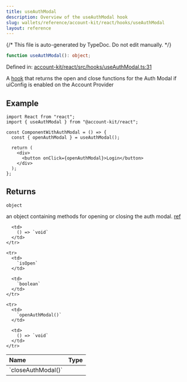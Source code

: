 ```yaml
---
title: useAuthModal
description: Overview of the useAuthModal hook
slug: wallets/reference/account-kit/react/hooks/useAuthModal
layout: reference
---
```


{/* This file is auto-generated by TypeDoc. Do not edit manually. */}

```ts
function useAuthModal(): object;
```

Defined in: [account-kit/react/src/hooks/useAuthModal.ts:31](https://github.com/alchemyplatform/aa-sdk/blob/0cc60e9f694c242d91befdaa2f26cdec3ee389c5/account-kit/react/src/hooks/useAuthModal.ts#L31)

A [hook](https://github.com/alchemyplatform/aa-sdk/blob/main/account-kit/react/src/hooks/useAuthModal.ts) that returns the open and close functions for the Auth Modal if uiConfig
is enabled on the Account Provider

## Example

```tsx twoslash
import React from "react";
import { useAuthModal } from "@account-kit/react";

const ComponentWithAuthModal = () => {
  const { openAuthModal } = useAuthModal();

  return (
    <div>
      <button onClick={openAuthModal}>Login</button>
    </div>
  );
};
```

## Returns

`object`

an object containing methods for opening or closing the auth modal. [ref](https://github.com/alchemyplatform/aa-sdk/blob/main/account-kit/react/src/hooks/useAuthModal.ts#L4)

<table>
  <thead>
    <tr>
      <th align="left">Name</th>
      <th align="left">Type</th>
    </tr>
  </thead>

  <tbody>
    <tr>
      <td>
        `closeAuthModal()`
      </td>

      <td>
        () => `void`
      </td>
    </tr>

    <tr>
      <td>
        `isOpen`
      </td>

      <td>
        `boolean`
      </td>
    </tr>

    <tr>
      <td>
        `openAuthModal()`
      </td>

      <td>
        () => `void`
      </td>
    </tr>

  </tbody>
</table>
